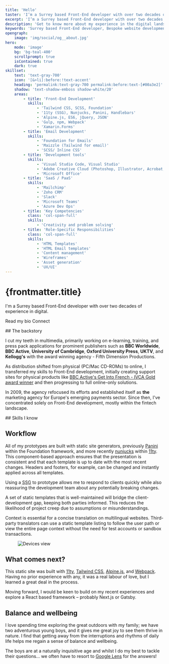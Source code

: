 ```yaml
---
title: 'Hello'
taster: 'I’m a Surrey based Front-End developer with over two decades of experience in digital.'
excerpt: 'I’m a Surrey based Front-End developer with over two decades of experience in digital.'
description: 'Get to know more about my experience in the digital landscape, how I keep my skills sharp, and the methods I prefer to use to produce my best work.'
keywords: 'Surrey based Front-End developer, Bespoke website development, HTML, CSS, Creative development, The Great Outdoors, Balance and wellbeing'
opengraph:
    image: 'img/social/og__about.jpg'
hero:
    mode: 'image'
    bg: 'bg-teal-400'
    scrollprompt: true
    isContained: true
    dark: true
skillset:
    text: 'text-gray-700'
    icon: '[&>li]:before:!text-accent'
    heading: 'permalink:text-gray-700 permalink:before:text-[#00a3e2]'
    shadow: 'text-shadow-emboss shadow-white/20'
    areas:
        - title: 'Front-End Development'
          skills:
              - 'Tailwind CSS, SCSS, Foundation'
              - '11ty (SSG), Nunjucks, Panini, Handlebars'
              - 'Alpine.js, ES6, jQuery, JSON'
              - 'Gulp, npm, Webpack'
              - 'Xamarin.Forms'
        - title: 'Email Development'
          skills:
              - 'Foundation for Emails'
              - 'Maizzle (Tailwind for email)'
              - 'SCSS/ Inline CSS'
        - title: 'Development tools'
          skills:
              - 'Visual Studio Code, Visual Studio'
              - 'Adobe Creative Cloud (Photoshop, Illustrator, Acrobat, Lightroom)'
              - 'Microsoft Office'
        - title: 'SaaS / PaaS'
          skills:
              - 'Mailchimp'
              - 'Zoho CRM'
              - 'Slack'
              - 'Microsoft Teams'
              - 'Azure Dev Ops'
        - title: 'Key Competencies'
          class: 'col-span-full'
          skills:
              - 'Creativity and problem solving'
        - title: 'Role-Specific Responsibilities'
          class: 'col-span-full'
          skills:
              - 'HTML Templates'
              - 'HTML Email templates'
              - 'Content management'
              - 'Wireframes'
              - 'Asset generation'
              - 'UX/UI'
---
```




<PageLayout title={frontmatter.title} description={frontmatter.description} isHeroDark={frontmatter.hero.dark}>
<slot slot="hero">
  <Hero hero={frontmatter.hero}>
    <Fragment slot="content">
        <h1 class="relative text-4xl/normal text-shadow-headline lg:text-7xl/none">
            {frontmatter.title}
        </h1>
        <div class="rte">
            <p class="text-xl font-medium lg:text-2xl 2xl:text-3xl">I'm a Surrey based Front-End developer with over two decades of experience in digital.</p>
            <p class="flex flex-row gap-2">
                <Link theme="secondary" class="inline-flex transform duration-300" href="#main-content">Read my bio <i class="fa-regular fa-circle-down animate-nudge-down"></i></Link>
                <Link theme="outline" href="/connect">Connect</Link>
            </p>
        </div>
    </Fragment>
    <Fragment slot="visual">
      <div class="relative flex justify-center" >
        <div class="absolute aspect-1 h-full w-auto rounded-egg bg-white"></div>
        <div class="absolute aspect-1 h-full w-auto animate-morph-delay border border-white/30"></div>
        <div class="absolute aspect-1 h-full w-auto animate-morph border border-white/95"></div>
        <div class="h-full w-full" x-bind:class="shown ? 'animate-stretch' : 'invisible'">
            <BlockImage
              src={imgProfile__hd}
              class="relative w-full h-full object-contain object-bottom"
              alt="Profile headshot"
              loading="eager"
              />
        </div>
      </div>
    </Fragment>
    <Fragment slot="background">
      <BlockPicture src={bg_teal} breakout={false} class="object-cover object-bottom md:object-center w-full h-full" alt="Rustic Teal background" />
    </Fragment>
  </Hero>
</slot>

<slot name="main">
## The backstory

I cut my teeth in multimedia, primarily working on e-learning, training, and press pack applications for prominent publishers such as **BBC Worldwide**, **BBC Active**, **University of Cambridge**, **Oxford University Press**, **UKTV**, and **Kellogg's** with the award winning agency - Fifth Dimension Productions.

As distribution shifted from physical (PC/Mac CD-ROMs) to online, I transferred my skills to Front-End development, initially creating support sites for physical products like [BBC Active's Get Into French - IVCA Gold award winner](https://www.cam.ac.uk/news/get-into-french-wins-gold-award) and then progressing to full online-only solutions.

In 2009, the agency refocused its efforts and established itself as **the** marketing agency for Europe's emerging payments sector. Since then, I've concentrated solely on Front-End development, mostly within the fintech landscape.

<Skills skillset={frontmatter.skillset} bg='bg-white' >
## Skills I know
</Skills>

## Workflow

All of my prototypes are built with static site generators, previously [Panini](https://get.foundation/sites/docs/panini.html) within the Foundation framework, and more recently [nunjucks](https://mozilla.github.io/nunjucks/) within [11ty](https://www.11ty.dev/). This component-based approach ensures that the presentation is consistent and that each template is up to date with the most recent changes. Headers and footers, for example, can be changed and instantly applied across all templates.

Using a <abbr title="Static Site Generator">SSG</abbr> to prototype allows me to respond to clients quickly while also reassuring the development team about any potentially breaking changes.

A set of static templates that is well-maintained will bridge the client-development gap, keeping both parties informed. This reduces the likelihood of project creep due to assumptions or misunderstandings.

Context is essential for a concise translation on multilingual websites. Third-party translators can use a static template listing to follow the user path or view the entire page context without the need for test accounts or sandbox transactions.

<Figure x-data="{compare: true}" grid={['flex flex-col md:flex-row items-center bg-gray-50 gap-8', utilities.tramline.all]} caption='Snapshot of a typical listing index. Clients, developers, and third-party agencies have access to the most recent version of any page.' wrapper="my-4 md:my-8">
  <Image src={listing_index} alt="Devices view" class="w-full h-auto shadow-md border border-gray-200 hover:cursor-pointer" />
</Figure>

## What comes next? 

This static site was built with [11ty](https://www.11ty.dev/), [Tailwind CSS](https://tailwindcss.com/), [Alpine.js](https://alpinejs.dev/), and [Webpack](https://webpack.js.org/). Having no prior experience with any, it was a real labour of love, but I learned a great deal in the process.

Moving forward, I would be keen to build on my recent experiences and explore a React based framework – probably Next.js or Gatsby.

<BlockPicture src={woodland} class="my-0" alt="Woodland scene" credit="Adobe Photoshop (beta) - Generative fill" wrapper="my-4 md:my-8" />


## Balance and wellbeing
I love spending time exploring the great outdoors with my family; we have two adventurous young boys, and it gives me great joy to see them thrive in nature. I find that getting away from the interruptions and rhythms of daily life helps me regain a sense of balance and wellbeing.

The boys are at a naturally inquisitive age and whilst I do my best to tackle their questions... we often have to resort to [Google Lens](https://lens.google/intl/en-GB/#cta-section) for the answers!

<BlockPicture src={google_lens} breakout={false} class="my-0 w-full" alt="Beach scene with close up of jellyfish. Detail shows iPhone with google lens app" credit="Google Lens (App visuals)" wrapper="my-4 md:my-8 -mx-4 md:mx-0" />

</slot>
</PageLayout>


